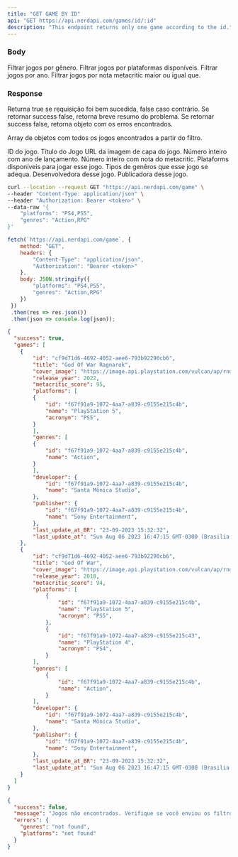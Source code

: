 ```yaml
---
title: "GET GAME BY ID"
api: "GET https://api.nerdapi.com/games/id/:id"
description: "This endpoint returns only one game according to the id."
---
```


### Body

<ParamField body="genres" type="string">
  Filtrar jogos por gênero.
</ParamField>

<ParamField body="platforms" type="string">
  Filtrar jogos por plataformas disponíveis.
</ParamField>

<ParamField body="release_year" type="string">
  Filtrar jogos por ano.
</ParamField>

<ParamField body="metacritic_score" type="string">
  Filtrar jogos por nota metacritic maior ou igual que.
</ParamField>

### Response

<ResponseField name="success" type="boolean">
  Returna true se requisição foi bem sucedida, false caso contrário.
</ResponseField>

<ResponseField name="message" type="boolean">
  Se retornar success false, retorna breve resumo do problema.
</ResponseField>

<ResponseField name="errors" type="boolean">
  Se retornar success false, retorna objeto com os erros encontrados.
</ResponseField>

<ResponseField name="games" type="object">

Array de objetos com todos os jogos encontrados a partir do filtro.

<Expandable title="Toggle object">

<ResponseField name="id" type="string">
  ID do jogo.
</ResponseField>

<ResponseField name="title" type="string">
  Título do Jogo
</ResponseField>

<ResponseField name="cover_image" type="string">
  URL da imagem de capa do jogo.
</ResponseField>

<ResponseField name="release_year" type="number">
  Número inteiro com ano de lançamento.
</ResponseField>

<ResponseField name="metacritic_score" type="number">
  Número inteiro com nota do metacritic.
</ResponseField>

<ResponseField name="platforms" type="array">
  Plataforms disponíveis para jogar esse jogo.
</ResponseField>

<ResponseField name="genres" type="array">
  Tipos de genêros que esse jogo se adequa.
</ResponseField>

<ResponseField name="developer" type="object">
  Desenvolvedora desse jogo.
</ResponseField>

<ResponseField name="publisher" type="object">
  Publicadora desse jogo.
</ResponseField>

</Expandable>

</ResponseField>

<RequestExample>

```bash Requisição usando cURL
curl --location --request GET "https://api.nerdapi.com/game" \
--header "Content-Type: application/json" \
--header "Authorization: Bearer <token>" \
--data-raw '{
    "platforms": "PS4,PS5",
	"genres": "Action,RPG"
}'
```

```javascript Requisição usando JS
fetch(`https://api.nerdapi.com/game`, {
    method: "GET",
    headers: { 
		"Content-Type": "application/json",
		"Authorization": "Bearer <token>"
	},
    body: JSON.stringify({
        "platforms": "PS4,PS5",
		"genres": "Action,RPG"
    })
 })
 .then(res => res.json())
 .then(json => console.log(json));
```

</RequestExample>

<ResponseExample>

```json Response Sucessfull
{
  "success": true,
  "games": [
	{
		"id": "cf9d71d6-4692-4052-aee6-793b92290cb6",
		"title": "God Of War Ragnarok",
		"cover_image": "https://image.api.playstation.com/vulcan/ap/rnd/202207/1210/4xJ8XB3bi888QTLZYdl7Oi0s.png",
		"release_year": 2022,
		"metacritic_score": 95,
		"platforms": [
		{
			"id": "f67f91a9-1072-4aa7-a839-c9155e215c4b",
			"name": "PlayStation 5",
			"acronym": "PS5",
		}
		],
		"genres": [
		{
			"id": "f67f91a9-1072-4aa7-a839-c9155e215c4b",
			"name": "Action",
		}
		],
		"developer": {
			"id": "f67f91a9-1072-4aa7-a839-c9155e215c4b",
			"name": "Santa Mônica Studio",
		},
		"publisher": {
			"id": "f67f91a9-1072-4aa7-a839-c9155e215c4b",
			"name": "Sony Entertainment",
		},
		"last_update_at_BR": "23-09-2023 15:32:32",
		"last_update_at": "Sun Aug 06 2023 16:47:15 GMT-0300 (Brasilia Standard Time)",
  	},
	{
		"id": "cf9d71d6-4692-4052-aee6-793b92290cb6",
		"title": "God Of War",
		"cover_image": "https://image.api.playstation.com/vulcan/ap/rnd/202207/1210/4xJ8XB3bi888QTLZYdl7Oi0s.png",
		"release_year": 2018,
		"metacritic_score": 94,
		"platforms": [
			{
				"id": "f67f91a9-1072-4aa7-a839-c9155e215c4b",
				"name": "PlayStation 5",
				"acronym": "PS5",
			},
			{
				"id": "f67f91a9-1072-4aa7-a839-c9155e215c43",
				"name": "PlayStation 4",
				"acronym": "PS4",
			}
		],
		"genres": [
			{
				"id": "f67f91a9-1072-4aa7-a839-c9155e215c4b",
				"name": "Action",
			}
		],
		"developer": {
			"id": "f67f91a9-1072-4aa7-a839-c9155e215c4b",
			"name": "Santa Mônica Studio",
		},
		"publisher": {
			"id": "f67f91a9-1072-4aa7-a839-c9155e215c4b",
			"name": "Sony Entertainment",
		},
		"last_update_at_BR": "23-09-2023 15:32:32",
		"last_update_at": "Sun Aug 06 2023 16:47:15 GMT-0300 (Brasilia Standard Time)",
  	}
  ]
}
```

```json Response Fail
{
  "success": false,
  "message": "Jogos não encontrados. Verifique se você enviou os filtros corretamente no corpo da requisição.",
  "errors": {
    "genres": "not found",
    "platforms": "not found"
  }
}
```

</ResponseExample>
